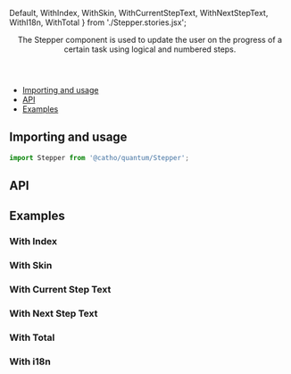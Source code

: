 


  Default,
  WithIndex,
  WithSkin,
  WithCurrentStepText,
  WithNextStepText,
  WithI18n,
  WithTotal
} from './Stepper.stories.jsx';

<Meta title="Stepper" component={Stepper} />

<Header title="Stepper">
  The Stepper component is used to update the user on the progress of a certain task using logical
    and numbered steps.
</Header>

- [Importing and usage](#importing)
- [API](#api)
- [Examples](#examples)

## <a id="importing"></a>Importing and usage

```js
import Stepper from '@catho/quantum/Stepper';
```

<Canvas>
  <Story story={Default} />
</Canvas>

## <a id="api"></a>API

<ArgsTable of={Stepper} />

## <a id="examples"></a>Examples

### With Index

<Canvas>
  <Story story={WithIndex} />
</Canvas>

### With Skin

<Canvas>
  <Story story={WithSkin} />
</Canvas>

### With Current Step Text

<Canvas>
  <Story story={WithCurrentStepText} />
</Canvas>

### With Next Step Text

<Canvas>
  <Story story={WithNextStepText} />
</Canvas>

### With Total

<Canvas>
  <Story story={WithTotal} />
</Canvas>

### With i18n

<Canvas>
  <Story story={WithI18n} />
</Canvas>




